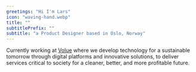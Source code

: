 ```yaml
---
greetings: "Hi I'm Lars"
icon: "waving-hand.webp"
title: ""
subtitlePrefix: ""
subtitle: "a Product Designer based in Oslo, Norway"
---
```



Currently working at <a href="https://www.volue.com/" target="_blank" rel="nofollow noopener noreferrer" aria-label="External Link"><Underlining>Volue</Underlining></a> where we develop technology for a sustainable tomorrow through digital platforms and innovative solutions, to deliver services critical to society for a cleaner, better, and more profitable future.
